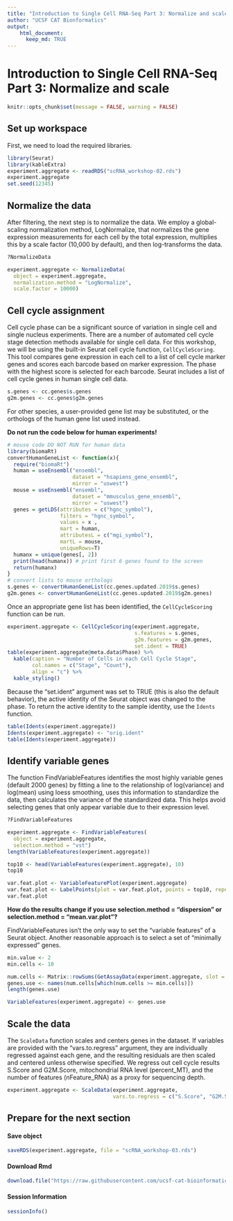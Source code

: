 ```yaml
---
title: "Introduction to Single Cell RNA-Seq Part 3: Normalize and scale"
author: "UCSF CAT Bionformatics"
output:
    html_document:
      keep_md: TRUE
---
```


# Introduction to Single Cell RNA-Seq Part 3: Normalize and scale
```r
knitr::opts_chunk$set(message = FALSE, warning = FALSE)
```

## Set up workspace
First, we need to load the required libraries.
```r
library(Seurat)
library(kableExtra)
experiment.aggregate <- readRDS("scRNA_workshop-02.rds")
experiment.aggregate
set.seed(12345)
```

## Normalize the data
After filtering, the next step is to normalize the data. We employ a global-scaling normalization method, LogNormalize, that normalizes the gene expression measurements for each cell by the total expression, multiplies this by a scale factor (10,000 by default), and then log-transforms the data.
```r
?NormalizeData
```

```r
experiment.aggregate <- NormalizeData(
  object = experiment.aggregate,
  normalization.method = "LogNormalize",
  scale.factor = 10000)
```

## Cell cycle assignment
Cell cycle phase can be a significant source of variation in single cell and single nucleus experiments. There are a number of automated cell cycle stage detection methods available for single cell data. For this workshop, we will be using the built-in Seurat cell cycle function, `CellCycleScoring`. This tool compares gene expression in each cell to a list of cell cycle marker genes and scores each barcode based on marker expression. The phase with the highest score is selected for each barcode. Seurat includes a list of cell cycle genes in human single cell data.
```r
s.genes <- cc.genes$s.genes
g2m.genes <- cc.genes$g2m.genes
```

For other species, a user-provided gene list may be substituted, or the orthologs of the human gene list used instead.

**Do not run the code below for human experiments!**
```r
# mouse code DO NOT RUN for human data
library(biomaRt)
convertHumanGeneList <- function(x){
  require("biomaRt")
  human = useEnsembl("ensembl",
                     dataset = "hsapiens_gene_ensembl",
                     mirror = "uswest")
  mouse = useEnsembl("ensembl",
                     dataset = "mmusculus_gene_ensembl",
                     mirror = "uswest")
  genes = getLDS(attributes = c("hgnc_symbol"),
                 filters = "hgnc_symbol",
                 values = x ,
                 mart = human,
                 attributesL = c("mgi_symbol"),
                 martL = mouse,
                 uniqueRows=T)
  humanx = unique(genes[, 2])
  print(head(humanx)) # print first 6 genes found to the screen
  return(humanx)
}
# convert lists to mouse orthologs
s.genes <- convertHumanGeneList(cc.genes.updated.2019$s.genes)
g2m.genes <- convertHumanGeneList(cc.genes.updated.2019$g2m.genes)
```

Once an appropriate gene list has been identified, the `CellCycleScoring` function can be run.
```r
experiment.aggregate <- CellCycleScoring(experiment.aggregate,
                                         s.features = s.genes,
                                         g2m.features = g2m.genes,
                                         set.ident = TRUE)
table(experiment.aggregate@meta.data$Phase) %>%
  kable(caption = "Number of Cells in each Cell Cycle Stage",
        col.names = c("Stage", "Count"),
        align = "c") %>%
  kable_styling()
```

Because the "set.ident" argument was set to TRUE (this is also the default behavior), the active identity of the Seurat object was changed to the phase. To return the active identity to the sample identity, use the `Idents` function.
```r
table(Idents(experiment.aggregate))
Idents(experiment.aggregate) <- "orig.ident"
table(Idents(experiment.aggregate))
```

## Identify variable genes
The function FindVariableFeatures identifies the most highly variable genes (default 2000 genes) by fitting a line to the relationship of log(variance) and log(mean) using loess smoothing, uses this information to standardize the data, then calculates the variance of the standardized data.  This helps avoid selecting genes that only appear variable due to their expression level.
```r
?FindVariableFeatures
```

```r
experiment.aggregate <- FindVariableFeatures(
  object = experiment.aggregate,
  selection.method = "vst")
length(VariableFeatures(experiment.aggregate))

top10 <- head(VariableFeatures(experiment.aggregate), 10)
top10

var.feat.plot <- VariableFeaturePlot(experiment.aggregate)
var.feat.plot <- LabelPoints(plot = var.feat.plot, points = top10, repel = TRUE)
var.feat.plot
```

**How do the results change if you use selection.method = "dispersion" or selection.method = "mean.var.plot"?**

FindVariableFeatures isn't the only way to set the "variable features" of a Seurat object. Another reasonable approach is to select a set of "minimally expressed" genes.
```r
min.value <- 2
min.cells <- 10

num.cells <- Matrix::rowSums(GetAssayData(experiment.aggregate, slot = "count") > min.value)
genes.use <- names(num.cells[which(num.cells >= min.cells)])
length(genes.use)

VariableFeatures(experiment.aggregate) <- genes.use
```

## Scale the data
The `ScaleData` function scales and centers genes in the dataset. If variables are provided with the "vars.to.regress" argument, they are individually regressed against each gene, and the resulting residuals are then scaled and centered unless otherwise specified. We regress out cell cycle results S.Score and G2M.Score, mitochondrial RNA level (percent_MT), and the number of features (nFeature_RNA) as a proxy for sequencing depth.
```r
experiment.aggregate <- ScaleData(experiment.aggregate,
                                  vars.to.regress = c("S.Score", "G2M.Score", "percent_MT", "nFeature_RNA"))
```

## Prepare for the next section

#### Save object
```r
saveRDS(experiment.aggregate, file = "scRNA_workshop-03.rds")
```

#### Download Rmd
```r
download.file("https://raw.githubusercontent.com/ucsf-cat-bioinformatics/2023-December-Single-Cell-RNA-Seq-Analysis/main/data_analysis/04-dimensionality_reduction.Rmd", "04-dimensionality_reduction.Rmd")
```

#### Session Information
```r
sessionInfo()
```
